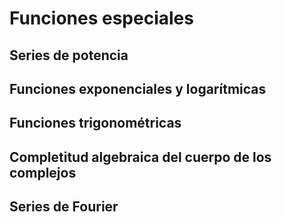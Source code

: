 # Funciones especiales

## Series de potencia

## Funciones exponenciales y logarítmicas

## Funciones trigonométricas

## Completitud algebraica del cuerpo de los complejos

## Series de Fourier

